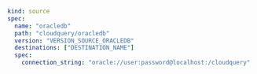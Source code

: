 ```yaml copy
kind: source
spec:
  name: "oracledb"
  path: "cloudquery/oracledb"
  version: "VERSION_SOURCE_ORACLEDB"
  destinations: ["DESTINATION_NAME"]
  spec:
    connection_string: "oracle://user:password@localhost:/cloudquery"
```